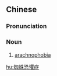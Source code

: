 {{also|蜘蛛恐惧症}}
==Chinese==
{{zh-forms|s=蜘蛛恐惧症|type=23}}

===Pronunciation===
{{zh-pron
|m=zhīzhū kǒngjùzhèng
|c=zi1 zyu1 hung2 geoi6 zing3
|cat=n
}}

===Noun===
{{zh-noun}}

# [[arachnophobia]]

[[hu:蜘蛛恐懼症]]